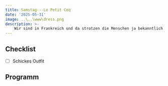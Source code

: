 ```yaml
---
title: Samstag---Le Petit Coq
date: '2025-05-31'
image: ..\..\www\dress.png
description: >- 
    Wir sind in Frankreich und da strotzen die Menschen ja bekanntlich von Arr- ehhh Eleganz. Da passen wir uns gerne mal einen Tag lang an, also zieht euch schick an, dann sieht man euch den Kater auch nicht so an. 
---
```


## Checklist

- [ ] Schickes Outfit

## Programm
